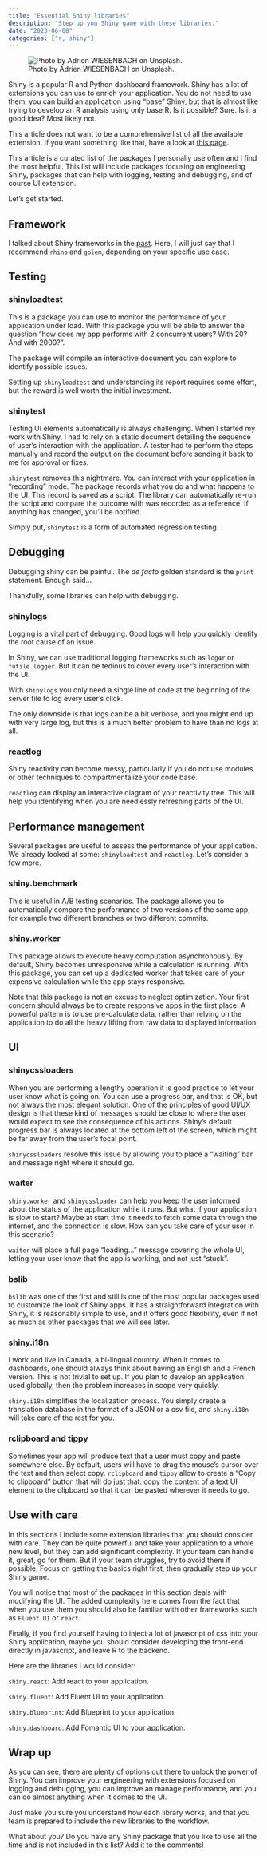 ```yaml
---
title: "Essential Shiny libraries"
description: "Step up you Shiny game with these libraries."
date: "2023-06-08"
categories: ["r, shiny"]
---
```

![Photo by Adrien WIESENBACH on Unsplash.](./img/cover.jpg)

Shiny is a popular R and Python dashboard framework. Shiny has a lot of extensions you can use to enrich your application. You do not need to use them, you can build an application using “base” Shiny, but that is almost like trying to develop an R analysis using only base R. Is it possible? Sure. Is it a good idea? Most likely not.

This article does not want to be a comprehensive list of all the available extension. If you want something like that, have a look at [this page](https://github.com/nanxstats/awesome-shiny-extensions).

This article is a curated list of the packages I personally use often and I find the most helpful. This list will include packages focusing on engineering Shiny, packages that can help with logging, testing and debugging, and of course UI extension.

Let’s get started.

## Framework

I talked about Shiny frameworks in the [past](../2023-01-21_shiny_framework/index.qmd). Here, I will just say that I recommend `rhino` and `golem`, depending on your specific use case.

## Testing

### shinyloadtest

This is a package you can use to monitor the performance of your application under load. With this package you will be able to answer the question “how does my app performs with 2 concurrent users? With 20? And with 2000?”.

The package will compile an interactive document you can explore to identify possible issues.

Setting up `shinyloadtest` and understanding its report requires some effort, but the reward is well worth the initial investment.

### shinytest

Testing UI elements automatically is always challenging. When I started my work with Shiny, I had to rely on a static document detailing the sequence of user’s interaction with the application. A tester had to perform the steps manually and record the output on the document before sending it back to me for approval or fixes.

`shinytest` removes this nightmare. You can interact with your application in “recording” mode. The package records what you do and what happens to the UI. This record is saved as a script. The library can automatically re-run the script and compare the outcome with was recorded as a reference. If anything has changed, you’ll be notified.

Simply put, `shinytest` is a form of automated regression testing.

## Debugging

Debugging shiny can be painful. The _de facto_ golden standard is the `print` statement. Enough said…

Thankfully, some libraries can help with debugging.

### shinylogs

[Logging](https://medium.com/@adrian.joseph/an-introduction-to-logging-with-examples-in-r-18874e128db2) is a vital part of debugging. Good logs will help you quickly identify the root cause of an issue.

In Shiny, we can use traditional logging frameworks such as `log4r` or `futile.logger`. But it can be tedious to cover every user’s interaction with the UI.

With `shinylogs` you only need a single line of code at the beginning of the server file to log every user’s click.

The only downside is that logs can be a bit verbose, and you might end up with very large log, but this is a much better problem to have than no logs at all.

### reactlog

Shiny reactivity can become messy, particularly if you do not use modules or other techniques to compartmentalize your code base.

`reactlog` can display an interactive diagram of your reactivity tree. This will help you identifying when you are needlessly refreshing parts of the UI.

## Performance management

Several packages are useful to assess the performance of your application. We already looked at some: `shinyloadtest` and `reactlog`. Let’s consider a few more.

### shiny.benchmark

This is useful in A/B testing scenarios. The package allows you to automatically compare the performance of two versions of the same app, for example two different branches or two different commits.

### shiny.worker

This package allows to execute heavy computation asynchronously. By default, Shiny becomes unresponsive while a calculation is running. With this package, you can set up a dedicated worker that takes care of your expensive calculation while the app stays responsive.

Note that this package is not an excuse to neglect optimization. Your first concern should always be to create responsive apps in the first place. A powerful pattern is to use pre-calculate data, rather than relying on the application to do all the heavy lifting from raw data to displayed information.

## UI

### shinycssloaders

When you are performing a lengthy operation it is good practice to let your user know what is going on. You can use a progress bar, and that is OK, but not always the most elegant solution. One of the principles of good UI/UX design is that these kind of messages should be close to where the user would expect to see the consequence of his actions. Shiny’s default progress bar is always located at the bottom left of the screen, which might be far away from the user’s focal point.

`shinycssloaders` resolve this issue by allowing you to place a “waiting” bar and message right where it should go.

### waiter

`shiny.worker` and `shinycssloader` can help you keep the user informed about the status of the application while it runs. But what if your application is slow to start? Maybe at start time it needs to fetch some data through the internet, and the connection is slow. How can you take care of your user in this scenario?

`waiter` will place a full page “loading…” message covering the whole UI, letting your user know that the app is working, and not just “stuck”.

### bslib

`bslib` was one of the first and still is one of the most popular packages used to customize the look of Shiny apps. It has a straightforward integration with Shiny, it is reasonably simple to use, and it offers good flexibility, even if not as much as other packages that we will see later.

### shiny.i18n

I work and live in Canada, a bi-lingual country. When it comes to dashboards, one should always think about having an English and a French version. This is not trivial to set up. If you plan to develop an application used globally, then the problem increases in scope very quickly.

`shiny.i18n` simplifies the localization process. You simply create a translation database in the format of a JSON or a csv file, and `shiny.i18n` will take care of the rest for you.

### rclipboard and tippy

Sometimes your app will produce text that a user must copy and paste somewhere else. By default, users will have to drag the mouse’s cursor over the text and then select copy. `rclipboard` and `tippy` allow to create a “Copy to clipboard” button that will do just that: copy the content of a text UI element to the clipboard so that it can be pasted wherever it needs to go.

## Use with care

In this sections I include some extension libraries that you should consider with care. They can be quite powerful and take your application to a whole new level, but they can add significant complexity. If your team can handle it, great, go for them. But if your team struggles, try to avoid them if possible. Focus on getting the basics right first, then gradually step up your Shiny game.

You will notice that most of the packages in this section deals with modifying the UI. The added complexity here comes from the fact that when you use them you should also be familiar with other frameworks such as `Fluent UI` or `react`.

Finally, if you find yourself having to inject a lot of javascript of css into your Shiny application, maybe you should consider developing the front-end directly in javascript, and leave R to the backend.

Here are the libraries I would consider:

`shiny.react`: Add react to your application.

`shiny.fluent`: Add Fluent UI to your application.

`shiny.blueprint`: Add Blueprint to your application.

`shiny.dashboard`: Add Fomantic UI to your application.

## Wrap up

As you can see, there are plenty of options out there to unlock the power of Shiny. You can improve your engineering with extensions focused on logging and debugging, you can improve an manage performance, and you can do almost anything when it comes to the UI.

Just make you sure you understand how each library works, and that you team is prepared to include the new libraries to the workflow.

What about you? Do you have any Shiny package that you like to use all the time and is not included in this list? Add it to the comments!
